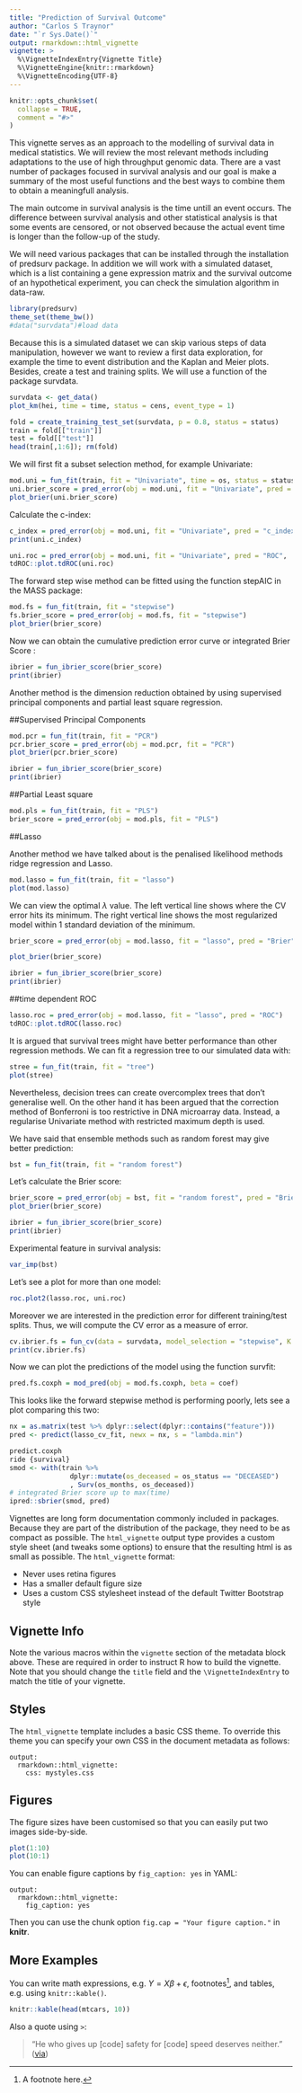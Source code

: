 ```yaml
---
title: "Prediction of Survival Outcome"
author: "Carlos S Traynor"
date: "`r Sys.Date()`"
output: rmarkdown::html_vignette
vignette: >
  %\VignetteIndexEntry{Vignette Title}
  %\VignetteEngine{knitr::rmarkdown}
  %\VignetteEncoding{UTF-8}
---
```


```r
knitr::opts_chunk$set(
  collapse = TRUE,
  comment = "#>"
)
```

This vignette serves as an approach to the modelling of survival data in medical statistics. We will review the most relevant methods including adaptations to the use of high throughput genomic data. There are a vast number of packages focused in survival analysis and our goal is make a summary of the most useful functions and the best ways to combine them to obtain a meaningfull analysis.  

The main outcome in survival analysis is the time untill an event occurs. The difference between survival analysis and other statistical analysis is that some events are censored, or not observed because the actual event time is longer than the follow-up of the study.

We will need various packages that can be installed through the installation of predsurv package. In addition we will work with a simulated dataset,  which is a list containing a gene expression matrix and the survival outcome of an hypothetical experiment, you can check the simulation algorithm in data-raw.
```r
library(predsurv)
theme_set(theme_bw())
#data("survdata")#load data
```
Because this is a  simulated dataset we can skip various steps of data manipulation, however we want to review a first data exploration, for example the time to event distribution and the Kaplan and Meier plots. Besides, create a test and training splits. We will use a function of the package survdata.


```r
survdata <- get_data()
plot_km(hei, time = time, status = cens, event_type = 1)
```

```r
fold = create_training_test_set(survdata, p = 0.8, status = status)
train = fold[["train"]]
test = fold[["test"]]
head(train[,1:6]); rm(fold)
```




We will first fit a subset selection method, for example Univariate:
```r
mod.uni = fun_fit(train, fit = "Univariate", time = os, status = status)
uni.brier_score = pred_error(obj = mod.uni, fit = "Univariate", pred = "Brier", time = os, status = status)
plot_brier(uni.brier_score)
```

Calculate the c-index:
```R
c_index = pred_error(obj = mod.uni, fit = "Univariate", pred = "c_index", status = status, time = os)
print(uni.c_index)
```

```r
uni.roc = pred_error(obj = mod.uni, fit = "Univariate", pred = "ROC",  status = status, time = os)
tdROC::plot.tdROC(uni.roc)
```

The forward step wise method can be fitted using the function stepAIC in the MASS package:
```r
mod.fs = fun_fit(train, fit = "stepwise")
fs.brier_score = pred_error(obj = mod.fs, fit = "stepwise")
plot_brier(brier_score)
```

Now we can obtain the cumulative prediction error curve or integrated Brier Score :
```r
ibrier = fun_ibrier_score(brier_score)
print(ibrier)
```


Another method is the dimension reduction obtained by using supervised principal components and partial least square regression. 

##Supervised Principal Components

```r
mod.pcr = fun_fit(train, fit = "PCR")
pcr.brier_score = pred_error(obj = mod.pcr, fit = "PCR")
plot_brier(pcr.brier_score)
```

```r
ibrier = fun_ibrier_score(brier_score)
print(ibrier)
```

##Partial Least square

```r
mod.pls = fun_fit(train, fit = "PLS")
brier_score = pred_error(obj = mod.pls, fit = "PLS")
```

##Lasso

Another method we have talked about is the penalised likelihood methods ridge regression and Lasso.

```r
mod.lasso = fun_fit(train, fit = "lasso")
plot(mod.lasso)
```

We can view the optimal $\lambda$ value. The left vertical line shows where the CV error hits its minimum. The right vertical line shows the most regularized model within 1 standard deviation of the minimum.

```r
brier_score = pred_error(obj = mod.lasso, fit = "lasso", pred = "Brier")

plot_brier(brier_score)
```

```r
ibrier = fun_ibrier_score(brier_score)
print(ibrier)
```

##time dependent ROC

```r
lasso.roc = pred_error(obj = mod.lasso, fit = "lasso", pred = "ROC")
tdROC::plot.tdROC(lasso.roc)
```
It is argued that survival trees might have better performance than other regression methods. We can fit a regression tree to our simulated data with:

```r
stree = fun_fit(train, fit = "tree")
plot(stree)
```

Nevertheless, decision trees can create overcomplex trees that don't generalise well. On the other hand it has been argued that the correction method of Bonferroni is too restrictive in DNA microarray data. Instead, a regularise Univariate method with restricted maximum depth is used.

We have said that ensemble methods such as random forest may give better prediction:

```r
bst = fun_fit(train, fit = "random forest")
```

Let's calculate the Brier score:
```R
brier_score = pred_error(obj = bst, fit = "random forest", pred = "Brier")
plot_brier(brier_score)
```

```r
ibrier = fun_ibrier_score(brier_score)
print(ibrier)
```

Experimental feature in survival analysis:
```R
var_imp(bst)
```

Let's see a plot for more than one model:
```R
roc.plot2(lasso.roc, uni.roc)
```


Moreover we are interested in the prediction error for different training/test splits. Thus, we will compute the CV error as a measure of error.
```r
cv.ibrier.fs = fun_cv(data = survdata, model_selection = "stepwise", K = 10) 
print(cv.ibrier.fs)
```

Now we can plot the predictions of the model using the function survfit:
```r
pred.fs.coxph = mod_pred(obj = mod.fs.coxph, beta = coef)
```

This looks like the forward stepwise method is performing poorly, lets see a plot comparing this two:

```r
nx = as.matrix(test %>% dplyr::select(dplyr::contains("feature")))
pred <- predict(lasso_cv_fit, newx = nx, s = "lambda.min")
```

```r
predict.coxph
ride {survival}
smod <- with(train %>%
               dplyr::mutate(os_deceased = os_status == "DECEASED")
               , Surv(os_months, os_deceased))
# integrated Brier score up to max(time)
ipred::sbrier(smod, pred)
```


Vignettes are long form documentation commonly included in packages. Because they are part of the distribution of the package, they need to be as compact as possible. The `html_vignette` output type provides a custom style sheet (and tweaks some options) to ensure that the resulting html is as small as possible. The `html_vignette` format:

- Never uses retina figures
- Has a smaller default figure size
- Uses a custom CSS stylesheet instead of the default Twitter Bootstrap style

## Vignette Info

Note the various macros within the `vignette` section of the metadata block above. These are required in order to instruct R how to build the vignette. Note that you should change the `title` field and the `\VignetteIndexEntry` to match the title of your vignette.

## Styles

The `html_vignette` template includes a basic CSS theme. To override this theme you can specify your own CSS in the document metadata as follows:

    output: 
      rmarkdown::html_vignette:
        css: mystyles.css

## Figures

The figure sizes have been customised so that you can easily put two images side-by-side. 

```r
plot(1:10)
plot(10:1)
```

You can enable figure captions by `fig_caption: yes` in YAML:

    output:
      rmarkdown::html_vignette:
        fig_caption: yes

Then you can use the chunk option `fig.cap = "Your figure caption."` in **knitr**.

## More Examples

You can write math expressions, e.g. $Y = X\beta + \epsilon$, footnotes^[A footnote here.], and tables, e.g. using `knitr::kable()`.

```r
knitr::kable(head(mtcars, 10))
```

Also a quote using `>`:

> "He who gives up [code] safety for [code] speed deserves neither."
([via](https://twitter.com/hadleywickham/status/504368538874703872))
